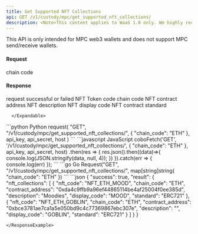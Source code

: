 ```yaml
---
title: Get Supported NFT Collections
api: GET /v1/custody/mpc/get_supported_nft_collections/
description: <Note>This content applies to WaaS 1.0 only. We highly recommend that you upgrade to <a href="/v2/guides/overview/introduction">WaaS 2.0</a>.</Note> This endpoint returns a JSON response with a list of supported NFT collections on the specified chain. The response includes the NFT code, chain code, contract address, description, display code, and standard for each supported collection.
---
```


<Note>This API is only intended for MPC web3 wallets and does not support MPC send/receive wallets.</Note>

#### Request
<ParamField query="chain_code" type="String" required>chain code</ParamField>

#### Response
<ResponseField name="success" type="bool">request successful or failed</ResponseField>
   <ResponseField name="result" type="object">
      <Expandable title="object">
        <ResponseField name="nft_collections" type="object[]">
            <Expandable title="object">
                <ResponseField name="nft_code" type="String" >NFT Token code</ResponseField>
                <ResponseField name="chain_code" type="String" >chain code</ResponseField>
                <ResponseField name="contract_address" type="String" >NFT contract address</ResponseField>
                <ResponseField name="description" type="String" >NFT description</ResponseField>
                <ResponseField name="display_code" type="String" >NFT display code</ResponseField>
                <ResponseField name="standard" type="String" >NFT contract standard</ResponseField>
            </Expandable>
        </ResponseField>

      </Expandable>
</ResponseField>

<RequestExample>
```python Python
request(
    "GET",
    "/v1/custody/mpc/get_supported_nft_collections/",
    {
        "chain_code": "ETH"
    },
    api_key, api_secret, host
)
```
```javascript JavaScript
coboFetch('GET', '/v1/custody/mpc/get_supported_nft_collections/', {
  "chain_code": "ETH"
}, api_key, api_secret, host)
    .then(res => {
        res.json().then((data)=>{
            console.log(JSON.stringify(data, null, 4));
        })
    }).catch(err => {
        console.log(err)
    });
```
```go Go
Request("GET", "/v1/custody/mpc/get_supported_nft_collections/", map[string]string{
 "chain_code": "ETH"
})
```
</RequestExample>

<ResponseExample>
```json
{
  "success": true,
  "result": {
    "nft_collections": [
      {
        "nft_code": "NFT_ETH_MOOD",
        "chain_code": "ETH",
        "contract_address": "0xda4c9ffb9a96ef44865114be4af25004f0ee385d",
        "description": "Moodies",
        "display_code": "MOOD",
        "standard": "ERC721"
      },
      {
        "nft_code": "NFT_ETH_GOBLIN",
        "chain_code": "ETH",
        "contract_address": "0xbce3781ae7ca1a5e050bd9c4c77369867ebc307e",
        "description": "",
        "display_code": "GOBLIN",
        "standard": "ERC721"
      }
    ]
  }
}

```
</ResponseExample>
